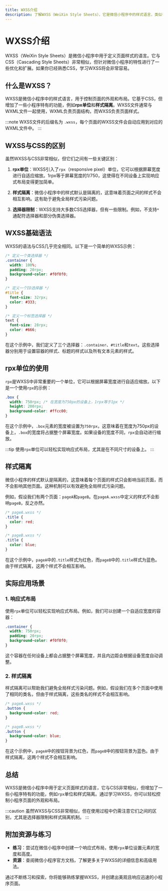 ```yaml
---
title: WXSS介绍
description: 了解WXSS（WeiXin Style Sheets），它是微信小程序中的样式语言，类似于CSS但具有一些独特的特性。本文将从基础概念到实际应用，帮助你掌握WXSS的核心知识。
---
```


# WXSS介绍

WXSS（WeiXin Style Sheets）是微信小程序中用于定义页面样式的语言。它与CSS（Cascading Style Sheets）非常相似，但针对微信小程序的特性进行了一些优化和扩展。如果你已经熟悉CSS，学习WXSS将会非常容易。

## 什么是WXSS？

WXSS是微信小程序中的样式语言，用于控制页面的外观和布局。它基于CSS，但增加了一些小程序特有的功能，例如**rpx单位**和**样式隔离**。WXSS文件通常与WXML文件一起使用，WXML负责页面结构，而WXSS负责页面样式。

:::note
WXSS文件的后缀名为 `.wxss`，每个页面的WXSS文件会自动应用到对应的WXML文件中。
:::

## WXSS与CSS的区别

虽然WXSS与CSS非常相似，但它们之间有一些关键区别：

1. **rpx单位**：WXSS引入了`rpx`（responsive pixel）单位，它可以根据屏幕宽度进行自适应缩放。1rpx等于屏幕宽度的1/750，这使得在不同设备上实现响应式布局变得更加简单。

2. **样式隔离**：微信小程序中的样式默认是隔离的，这意味着页面之间的样式不会相互影响。这有助于避免全局样式污染问题。

3. **选择器限制**：WXSS支持大多数CSS选择器，但有一些限制。例如，不支持`*`通配符选择器和部分伪类选择器。

## WXSS基础语法

WXSS的语法与CSS几乎完全相同。以下是一个简单的WXSS示例：

```css
/* 定义一个类选择器 */
.container {
  width: 100%;
  padding: 20rpx;
  background-color: #f0f0f0;
}

/* 定义一个ID选择器 */
#title {
  font-size: 32rpx;
  color: #333;
}

/* 定义一个标签选择器 */
text {
  font-size: 28rpx;
  color: #666;
}
```

在这个示例中，我们定义了三个选择器：`.container`、`#title`和`text`。这些选择器分别用于设置容器的样式、标题的样式以及所有文本元素的样式。

## rpx单位的使用

`rpx`是WXSS中非常重要的一个单位，它可以根据屏幕宽度进行自适应缩放。以下是一个使用`rpx`的示例：

```css
.box {
  width: 750rpx; /* 在宽度为750px的设备上，1rpx等于1px */
  height: 200rpx;
  background-color: #ffcc00;
}
```

在这个示例中，`.box`元素的宽度被设置为`750rpx`，这意味着在宽度为750px的设备上，`.box`的宽度将占据整个屏幕宽度。如果设备的宽度不同，`rpx`会自动进行缩放。

:::tip
使用`rpx`单位可以轻松实现响应式布局，尤其是在不同尺寸的设备上。
:::

## 样式隔离

微信小程序的样式默认是隔离的，这意味着每个页面的样式只会影响当前页面，而不会影响其他页面。这种机制可以有效避免全局样式污染问题。

例如，假设我们有两个页面：`pageA`和`pageB`。在`pageA.wxss`中定义的样式不会影响`pageB`，反之亦然。

```css
/* pageA.wxss */
.title {
  color: red;
}

/* pageB.wxss */
.title {
  color: blue;
}
```

在这个示例中，`pageA`中的`.title`样式为红色，而`pageB`中的`.title`样式为蓝色。由于样式隔离，这两个样式不会相互影响。

## 实际应用场景

### 1. 响应式布局

使用`rpx`单位可以轻松实现响应式布局。例如，我们可以创建一个自适应宽度的容器：

```css
.container {
  width: 750rpx;
  padding: 20rpx;
  background-color: #f0f0f0;
}
```

这个容器在任何设备上都会占据整个屏幕宽度，并且内边距会根据设备宽度自动调整。

### 2. 样式隔离

样式隔离可以帮助我们避免全局样式污染问题。例如，假设我们在多个页面中使用了相同的类名，但由于样式隔离，这些类名的样式不会相互影响。

```css
/* pageA.wxss */
.button {
  background-color: red;
}

/* pageB.wxss */
.button {
  background-color: blue;
}
```

在这个示例中，`pageA`中的按钮背景为红色，而`pageB`中的按钮背景为蓝色。由于样式隔离，这两个样式不会相互影响。

## 总结

WXSS是微信小程序中用于定义页面样式的语言，它与CSS非常相似，但增加了一些小程序特有的功能，例如`rpx`单位和样式隔离。通过学习WXSS，你可以轻松控制小程序页面的外观和布局。

:::caution
虽然WXSS与CSS非常相似，但在使用过程中仍需注意它们之间的区别，尤其是选择器限制和样式隔离机制。
:::

## 附加资源与练习

- **练习**：尝试在微信小程序中创建一个响应式布局，使用`rpx`单位设置元素的宽度和高度。
- **资源**：查阅微信小程序官方文档，了解更多关于WXSS的详细信息和高级用法。

通过不断练习和探索，你将能够熟练掌握WXSS，并创建出美观且响应迅速的小程序页面。